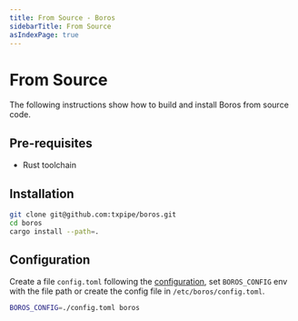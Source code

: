 ```yaml
---
title: From Source - Boros
sidebarTitle: From Source
asIndexPage: true
---
```


# From Source

The following instructions show how to build and install Boros from source code.

## Pre-requisites

- Rust toolchain

## Installation

```sh
git clone git@github.com:txpipe/boros.git
cd boros
cargo install --path=.
```

## Configuration

Create a file `config.toml` following the [configuration](../configuration), set `BOROS_CONFIG` env with the file path or create the config file in `/etc/boros/config.toml`.

```sh
BOROS_CONFIG=./config.toml boros
```
